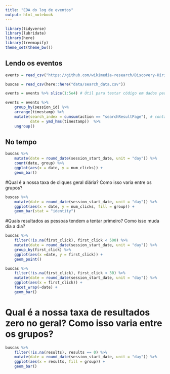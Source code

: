 ---
title: "EDA do log de eventos"
output: html_notebook
---

```{r}
library(tidyverse)
library(lubridate)
library(here)
library(treemapify)
theme_set(theme_bw())
```

## Lendo os eventos

```{r ETL}
events = read_csv("https://github.com/wikimedia-research/Discovery-Hiring-Analyst-2016/raw/master/events_log.csv.gz")

buscas = read_csv(here::here("data/search_data.csv"))

events = events %>% slice(1:5e4) # Útil para testar código em dados pequenos. Comente na hora de processá-los para valer.

events = events %>% 
    group_by(session_id) %>% 
    arrange(timestamp) %>% 
    mutate(search_index = cumsum(action == "searchResultPage"), # contador de buscas na sessão.
           date = ymd_hms(timestamp))  %>% 
    ungroup()
```

## No tempo


```{r}
buscas %>% 
    mutate(date = round_date(session_start_date, unit = "day")) %>% 
    count(date, group) %>% 
    ggplot(aes(x = date, y = num_clicks)) + 
    geom_bar()
```
#Qual é a nossa taxa de cliques geral diária? Como isso varia entre os grupos?

```{r}
buscas %>% 
    mutate(date = round_date(session_start_date, unit = "day")) %>% 
    ggplot(aes(x = date, y = num_clicks, fill = group)) + 
    geom_bar(stat = "identity")
```

#Quais resultados as pessoas tendem a tentar primeiro? Como isso muda dia a dia?


```{r}

buscas %>% 
    filter(!is.na(first_click), first_click < 500) %>% 
    mutate(date = round_date(session_start_date, unit = "day")) %>%
    group_by(first_click) %>%
    ggplot(aes(x =date, y = first_click)) + 
    geom_point()
```


```{r}


buscas %>% 
    filter(!is.na(first_click), first_click < 30) %>% 
    mutate(date = round_date(session_start_date, unit = "day")) %>%
    ggplot(aes(x = first_click)) +  
    facet_wrap(~date) + 
    geom_bar()

```

# Qual é a nossa taxa de resultados zero no geral? Como isso varia entre os grupos?

```{r}

buscas %>% 
    filter(!is.na(results), results == 0) %>% 
    mutate(date = round_date(session_start_date, unit = "day")) %>%
    ggplot(aes(x = results, fill = group)) +  
    geom_bar()

```
